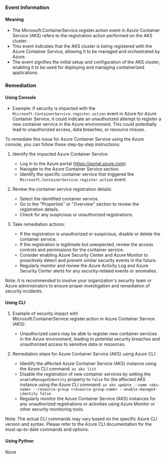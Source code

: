 
### Event Information

#### Meaning

- The Microsoft.ContainerService.register.action event in Azure Container Service (AKS) refers to the registration action performed on the AKS cluster.
- This event indicates that the AKS cluster is being registered with the Azure Container Service, allowing it to be managed and orchestrated by Azure.
- The event signifies the initial setup and configuration of the AKS cluster, enabling it to be used for deploying and managing containerized applications.

### Remediation

#### Using Console

- Example: If security is impacted with the `Microsoft.ContainerService.register.action` event in Azure for Azure Container Service, it could indicate an unauthorized attempt to register a new container service in the Azure environment. This could potentially lead to unauthorized access, data breaches, or resource misuse.

To remediate this issue for Azure Container Service using the Azure console, you can follow these step-by-step instructions:

1. Identify the impacted Azure Container Service: 
   - Log in to the Azure portal (https://portal.azure.com).
   - Navigate to the Azure Container Service section.
   - Identify the specific container service that triggered the `Microsoft.ContainerService.register.action` event.

2. Review the container service registration details:
   - Select the identified container service.
   - Go to the "Properties" or "Overview" section to review the registration details.
   - Check for any suspicious or unauthorized registrations.

3. Take remediation actions:
   - If the registration is unauthorized or suspicious, disable or delete the container service.
   - If the registration is legitimate but unexpected, review the access controls and permissions for the container service.
   - Consider enabling Azure Security Center and Azure Monitor to proactively detect and prevent similar security events in the future.
   - Regularly monitor and review the Azure Activity Log and Azure Security Center alerts for any security-related events or anomalies.

Note: It is recommended to involve your organization's security team or Azure administrators to ensure proper investigation and remediation of security incidents.

#### Using CLI

1. Example of security impact with Microsoft.ContainerService.register.action in Azure Container Service (AKS):
   - Unauthorized users may be able to register new container services in the Azure environment, leading to potential security breaches and unauthorized access to sensitive data or resources.

2. Remediation steps for Azure Container Service (AKS) using Azure CLI:
   - Identify the affected Azure Container Service (AKS) instance using the Azure CLI command: `az aks list`
   - Disable the registration of new container services by setting the `enableManagedIdentity` property to `false` for the affected AKS instance using the Azure CLI command: `az aks update --name <aks-name> --resource-group <resource-group-name> --enable-managed-identity false`
   - Regularly monitor the Azure Container Service (AKS) instances for any unauthorized registrations or activities using Azure Monitor or other security monitoring tools.

Note: The actual CLI commands may vary based on the specific Azure CLI version and syntax. Please refer to the Azure CLI documentation for the most up-to-date commands and options.

#### Using Python

None

